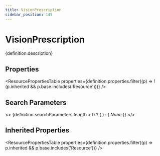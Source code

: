 ```yaml
---
title: VisionPrescription
sidebar_position: 145
---
```



# VisionPrescription

<p>{definition.description}</p>

## Properties

<ResourcePropertiesTable properties={definition.properties.filter((p) => !(p.inherited && p.base.includes('Resource')))} />

## Search Parameters

<>
  {definition.searchParameters.length > 0 ? (
    <SearchParamsTable searchParams={definition.searchParameters} />
  ) : (
    <em>None</em>
  )}
</>

## Inherited Properties

<ResourcePropertiesTable properties={definition.properties.filter((p) => p.inherited && p.base.includes('Resource'))} />


